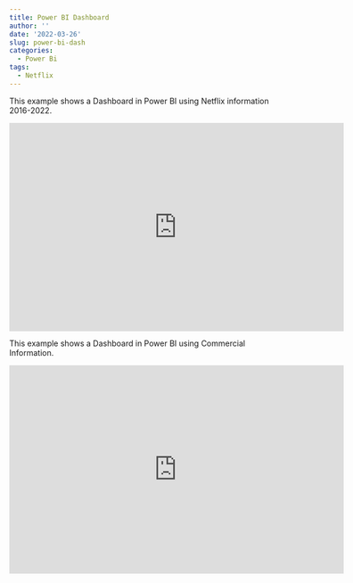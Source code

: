 ```yaml
---
title: Power BI Dashboard
author: ''
date: '2022-03-26'
slug: power-bi-dash
categories:
  - Power Bi
tags:
  - Netflix
---
```


<p>This example shows a Dashboard in Power BI using Netflix information 2016-2022.</p>


<iframe title="Netflix - Dashboard" width="600" height="373.5" src="https://app.powerbi.com/view?r=eyJrIjoiMGVmZTJhMzYtZTNkOS00MzcxLWI3NzEtOWJlY2FiYTU2NDRmIiwidCI6ImI3YWY4Y2FmLTgzZDgtNDY0NC04NWFlLTMxN2M1NDUyMjNjMSIsImMiOjR9" frameborder="0" allowFullScreen="true"></iframe>

<p>This example shows a Dashboard in Power BI using Commercial Information.</p>

<iframe title="Prueba_Juan_Pacheco - Dashboard Comercial" width="600" height="373.5" src="https://app.powerbi.com/view?r=eyJrIjoiMGEwZGU5MWUtNzZmNy00ODdmLThlY2EtYzVhNjJlZTE0MGQ3IiwidCI6ImI3YWY4Y2FmLTgzZDgtNDY0NC04NWFlLTMxN2M1NDUyMjNjMSIsImMiOjR9" frameborder="0" allowFullScreen="true"></iframe>




